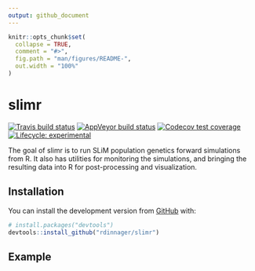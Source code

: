 ```yaml
---
output: github_document
---
```


<!-- README.md is generated from README.Rmd. Please edit that file -->

```r
knitr::opts_chunk$set(
  collapse = TRUE,
  comment = "#>",
  fig.path = "man/figures/README-",
  out.width = "100%"
)
```

# slimr

<!-- badges: start -->
[![Travis build status](https://travis-ci.org/rdinnager/slimr.svg?branch=master)](https://travis-ci.org/rdinnager/slimr)
[![AppVeyor build status](https://ci.appveyor.com/api/projects/status/github/rdinnager/slimr?branch=master&svg=true)](https://ci.appveyor.com/project/rdinnager/slimr)
[![Codecov test coverage](https://codecov.io/gh/rdinnager/slimr/branch/master/graph/badge.svg)](https://codecov.io/gh/rdinnager/slimr?branch=master)
[![Lifecycle: experimental](https://img.shields.io/badge/lifecycle-experimental-orange.svg)](https://www.tidyverse.org/lifecycle/#experimental)
<!-- badges: end -->

The goal of slimr is to run SLiM population genetics forward simulations from R. It also has utilities for monitoring the simulations, and bringing the resulting data into R for post-processing and visualization.

## Installation

You can install the development version from [GitHub](https://github.com/) with:

``` r
# install.packages("devtools")
devtools::install_github("rdinnager/slimr")
```

## Example

